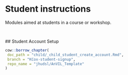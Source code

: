 # Student instructions

 Modules aimed at students in a course or workshop.
 
 <br>
 
 ## Student Account Setup
 
 ```r
cow::borrow_chapter(
  doc_path = "child/_child_student_create_account.Rmd",
  branch = "KCox-student-signup",
  repo_name = "jhudsl/AnVIL_Template"
)
```

